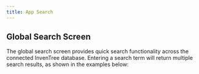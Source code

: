 ```yaml
---
title: App Search
---
```



## Global Search Screen

The global search screen provides quick search functionality across the connected InvenTree database. Entering a search term will return multiple search results, as shown in the examples below:

<Thumbnail src="/img/app/search_1.png" />
<Thumbnail src="/img/app/search_2.png" />

